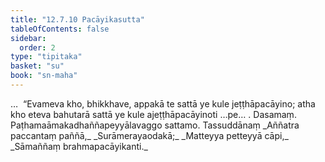 ```yaml
---
title: "12.7.10 Pacāyikasutta"
tableOfContents: false
sidebar:
  order: 2
type: "tipitaka"
basket: "su"
book: "sn-maha"
---
```



<DynamicBreadcrumb />

<Division number="1140" book="sn-maha" bookNo="14" page="406">

<Paragraph number="2454" book="sn-maha">
…  “Evameva kho, bhikkhave, appakā te sattā ye kule jeṭṭhāpacāyino; atha kho eteva bahutarā sattā ye kule ajeṭṭhāpacāyinoti …pe… .

</Paragraph>
</Division>

<Paragraph number="2455" type="center" book="sn-maha">
Dasamaṃ.



</Paragraph>

<Paragraph number="2456" type="center" book="sn-maha">
Paṭhamaāmakadhaññapeyyālavaggo sattamo.



</Paragraph>

<Paragraph number="2457" type="center" book="sn-maha">
Tassuddānaṃ


</Paragraph>

<Paragraph number="2458" type="verses" book="sn-maha">
_Aññatra paccantaṃ paññā,_  
_Surāmerayaodakā;_  
_Matteyya petteyyā cāpi,_  
_Sāmaññaṃ brahmapacāyikanti._
</Paragraph>